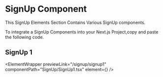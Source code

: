 
# SignUp Component

This SignUp Elements Section Contains Various SignUp components.

To integrate a SignUp Components into your Next.js Project,copy and paste the following code.

## SignUp 1

<ElementWrapper
  previewLink="/signup/signup1"
  componentPath="SignUp/SignUp1.tsx"
  element={<SignUp1 />}
/>
